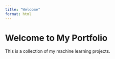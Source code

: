 ```yaml
---
title: "Welcome"
format: html
---
```


# Welcome to My Portfolio

This is a collection of my machine learning projects.
